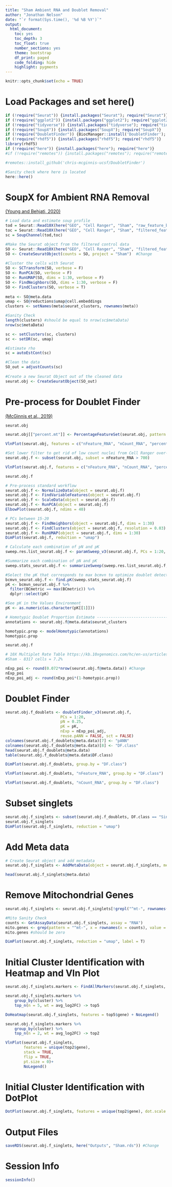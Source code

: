 ---
title: "Sham Ambient RNA and Doublet Removal"
author: "Jonathan Nelson"
date: "`r format(Sys.time(), '%d %B %Y')`"
output:
  html_document: 
    toc: yes
    toc_depth: 3
    toc_float: true
    number_sections: yes
    theme: bootstrap
    df_print: paged
    code_folding: hide
    highlight: pygments
---

```{r include=FALSE}
knitr::opts_chunk$set(echo = TRUE)
```

# Load Packages and set here()
```{r echo=T, error=FALSE, message=FALSE, warning=FALSE}

if (!require("Seurat")) {install.packages("Seurat"); require("Seurat")}
if (!require("ggplot2")) {install.packages("ggplot2"); require("ggplot2")}
if (!require("tidyverse")) {install.packages("tidyverse"); require("tidyverse")}
if (!require("SoupX")) {install.packages("SoupX"); require("SoupX")}
if (!require("DoubletFinder")) {BiocManager::install('DoubletFinder'); require("DoubletFinder")}
if (!require("rhdf5")) {install.packages("rhdf5"); require("rhdf5")}
library(rhdf5)
if (!require("here")) {install.packages("here"); require("here")}
#if (!require("remotes")) {install.packages("remotes"); require("remotes")}

#remotes::install_github('chris-mcginnis-ucsf/DoubletFinder')

#Sanity check where here is located
here::here()
```

# SoupX for Ambient RNA Removal
[(Young and Behjati, 2020)](https://www.ncbi.nlm.nih.gov/pmc/articles/PMC7763177/)
```{r echo=TRUE, warning=FALSE, error=FALSE, message=FALSE, fig.align = 'center'}
# Load data and estimate soup profile
tod = Seurat::Read10X(here("GEO", "Cell Ranger", "Sham", "raw_feature_bc_matrix")) #Change
toc = Seurat::Read10X(here("GEO", "Cell Ranger", "Sham", "filtered_feature_bc_matrix")) #Change 
sc = SoupChannel(tod,toc)

#Make the Seurat object from the filtered control data
SO <- Seurat::Read10X(here("GEO", "Cell Ranger", "Sham", "filtered_feature_bc_matrix")) #Change
SO <- CreateSeuratObject(counts = SO, project = "Sham")  #Change
 
#Cluster the cells with Seurat
SO <- SCTransform(SO, verbose = F)
SO <- RunPCA(SO, verbose = F)
SO <- RunUMAP(SO, dims = 1:30, verbose = F)
SO <- FindNeighbors(SO, dims = 1:30, verbose = F)
SO <- FindClusters(SO, verbose = T)
 
meta <- SO@meta.data
umap <- SO@reductions$umap@cell.embeddings
clusters <- setNames(meta$seurat_clusters, rownames(meta))

#Sanity Check
length(clusters) #should be equal to nrow(sc$metaData)
nrow(sc$metaData)

sc <- setClusters(sc, clusters)
sc <- setDR(sc, umap)

#Estimate rho
sc = autoEstCont(sc)

#Clean the data
SO_out = adjustCounts(sc)
 
#Create a new Seurat Object out of the cleaned data
seurat.obj <- CreateSeuratObject(SO_out)
```

# Pre-process for Doublet Finder
[(McGinnis et al., 2019)](https://www.ncbi.nlm.nih.gov/pmc/articles/PMC6853612/)
```{r echo=TRUE, error=FALSE, fig.align= 'center', message=FALSE, warning=FALSE}

seurat.obj

seurat.obj[["percent.mt"]] <- PercentageFeatureSet(seurat.obj, pattern = "^mt-")

VlnPlot(seurat.obj, features = c("nFeature_RNA", "nCount_RNA", "percent.mt"), ncol = 3)

#Set lower filter to get rid of low count nuclei from Cell Ranger over-estimate
seurat.obj.f <- subset(seurat.obj, subset = nFeature_RNA > 700)

VlnPlot(seurat.obj.f, features = c("nFeature_RNA", "nCount_RNA", "percent.mt"), ncol = 3)

seurat.obj.f

# Pre-process standard workflow
seurat.obj.f <- NormalizeData(object = seurat.obj.f)
seurat.obj.f <- FindVariableFeatures(object = seurat.obj.f)
seurat.obj.f <- ScaleData(object = seurat.obj.f)
seurat.obj.f <- RunPCA(object = seurat.obj.f)
ElbowPlot(seurat.obj.f, ndims = 40)

# PCs between 15-20
seurat.obj.f <- FindNeighbors(object = seurat.obj.f, dims = 1:30)
seurat.obj.f <- FindClusters(object = seurat.obj.f, resolution = 0.03)
seurat.obj.f <- RunUMAP(object = seurat.obj.f, dims = 1:30)
DimPlot(seurat.obj.f, reduction = "umap")

```

```{r echo=TRUE, warning=FALSE, error=FALSE, message=FALSE, fig.align = 'center', results=F}

# Calculate each combination of pN and pK
sweep.res.list_seurat.obj.f <- paramSweep_v3(seurat.obj.f, PCs = 1:20, sct = FALSE) 
```

```{r echo=TRUE, warning=FALSE, error=FALSE, message=FALSE, fig.align = 'center'}

#Summarize each combination of pN and pK
sweep.stats_seurat.obj.f <- summarizeSweep(sweep.res.list_seurat.obj.f, GT = FALSE) 

#Select the pK that corresponds to max bcmvn to optimize doublet detection
bcmvn_seurat.obj.f <- find.pK(sweep.stats_seurat.obj.f)
pK <- bcmvn_seurat.obj.f %>% 
  filter(BCmetric == max(BCmetric)) %>%
  dplyr::select(pK) 

#See pK in the Values Environment
pK <- as.numeric(as.character(pK[[1]]))

```


```{r echo=TRUE, warning=FALSE, error=FALSE, message=FALSE, fig.align = 'center'}

# Homotypic Doublet Proportion Estimate -------------------------------------------------------------------------------------
annotations <- seurat.obj.f@meta.data$seurat_clusters  

homotypic.prop <- modelHomotypic(annotations)           
homotypic.prop

seurat.obj.f

# 10X Multiplet Rate Table https://kb.10xgenomics.com/hc/en-us/articles/360001378811-What-is-the-maximum-number-of-cells-that-can-be-profiled-
#Sham - 8317 cells = 7.2%

nExp_poi <- round(0.072*nrow(seurat.obj.f@meta.data)) #Change
nExp_poi
nExp_poi_adj <- round(nExp_poi*(1-homotypic.prop))

```

# Doublet Finder
```{r echo=TRUE, warning=FALSE, error=FALSE, message=FALSE, fig.align = 'center'}

seurat.obj.f_doublets <- doubletFinder_v3(seurat.obj.f,
                        PCs = 1:20,
                        pN = 0.25,
                        pK = pK,
                        nExp = nExp_poi_adj,
                        reuse.pANN = FALSE, sct = FALSE)
colnames(seurat.obj.f_doublets@meta.data)[7] <- "pANN"
colnames(seurat.obj.f_doublets@meta.data)[8] <- "DF.class"
head(seurat.obj.f_doublets@meta.data)
table(seurat.obj.f_doublets@meta.data$DF.class)

DimPlot(seurat.obj.f_doublets, group.by = "DF.class")

VlnPlot(seurat.obj.f_doublets, "nFeature_RNA", group.by = "DF.class")

VlnPlot(seurat.obj.f_doublets, "nCount_RNA", group.by = "DF.class")

```


# Subset singlets
```{r echo=TRUE, warning=FALSE, error=FALSE, message=FALSE, fig.align = 'center'}

seurat.obj.f_singlets <- subset(seurat.obj.f_doublets, DF.class == "Singlet")
seurat.obj.f_singlets
DimPlot(seurat.obj.f_singlets, reduction = "umap")
```

# Add Meta data
```{r echo=TRUE, error=FALSE, fig.align= 'center', message=FALSE, warning=FALSE}
# Create Seurat object and add metadata
seurat.obj.f_singlets <- AddMetaData(object = seurat.obj.f_singlets, metadata = "Sham", col.name = "Condition") #Change

head(seurat.obj.f_singlets@meta.data)

```

# Remove Mitochondrial Genes
```{r echo=TRUE, warning=FALSE, error=FALSE, message=FALSE, fig.align = 'center'}

seurat.obj.f_singlets <- seurat.obj.f_singlets[!grepl("^mt-", rownames(seurat.obj.f_singlets)), ]

#Mito Sanity Check
counts <- GetAssayData(seurat.obj.f_singlets, assay = "RNA")
mito.genes <- grep(pattern = "^mt-", x = rownames(x = counts), value = TRUE) 
mito.genes #should be zero

DimPlot(seurat.obj.f_singlets, reduction = "umap", label = T)

```

# Initial Cluster Identification with Heatmap and Vln Plot
```{r echo=TRUE, warning=FALSE, error=FALSE, message=FALSE, fig.align = 'center', fig.width = 7, fig.height= 8}

seurat.obj.f_singlets.markers <- FindAllMarkers(seurat.obj.f_singlets, only.pos = TRUE, min.pct = 0.25, logfc.threshold = 0.25)

seurat.obj.f_singlets.markers %>%
    group_by(cluster) %>%
    top_n(n = 5, wt = avg_log2FC) -> top5

DoHeatmap(seurat.obj.f_singlets, features = top5$gene) + NoLegend()

seurat.obj.f_singlets.markers %>%
    group_by(cluster) %>%
    top_n(n = 2, wt = avg_log2FC) -> top2

VlnPlot(seurat.obj.f_singlets, 
        features = unique(top2$gene),
        stack = TRUE, 
        flip = TRUE,
        pt.size = 0)+
        NoLegend()

```

# Initial Cluster Identification with DotPlot
```{r echo=TRUE, warning=FALSE, error=FALSE, message=FALSE, fig.align = 'center'}

DotPlot(seurat.obj.f_singlets, features = unique(top2$gene), dot.scale = 8, cols = c("dodgerblue2", "coral2")) + RotatedAxis()

```

# Output Files
```{r echo=TRUE, warning=FALSE, error=FALSE, message=FALSE, fig.align = 'center'}

saveRDS(seurat.obj.f_singlets, here("Outputs", "Sham.rds")) #Change
```

# Session Info
```{r sessioninfo, echo=TRUE, warning=FALSE, error=FALSE, message=FALSE, fig.align = 'center'}

sessionInfo()
```
